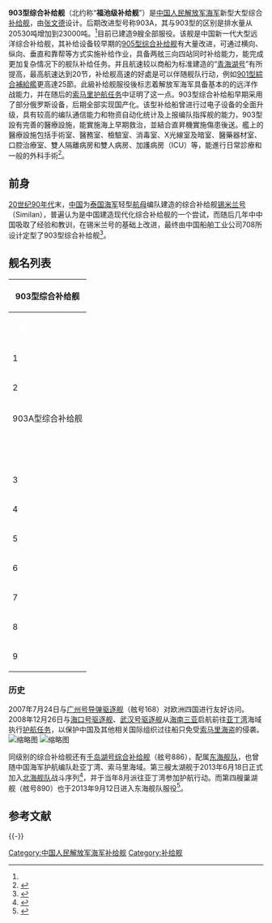 {{軍艦模板
|名稱 = 903型综合补给舰 [[File:Naval_Ensign_of_the_People's_Republic_of_China.svg|30px]]
|圖片 = [[File:People's_Liberation_Army_(Navy)_ship_PLA(N)_Qiandaohu_(AO_886)_(foreground)_and_Republic_of_Korea_Navy_ship_ROKS_Wang_Geon_(DDH_978)_steam_in_close_formation_during_Rim_o.jpg|290px]]  
|照片說明= 千岛湖号903型综合补给舰
|艦種 = [[补给舰|补给舰]]
|艦名 = 中國湖泊名
|拥有国 = [[中华人民共和国|中华人民共和国]]
|前型 = [[905型运输补给舰|905型运输补给舰]]
|次型 = [[901型综合补给舰|901型综合补给舰]]
|同型 = 9艘<ref>{{Cite web|url=http://mil.news.sina.com.cn/2013-02-10/1534715346.html|title=美国称中国将再列装两艘2.3万吨级新型补给舰|work=《[[环球网|环球网]]》|publisher=[[新浪网|新浪网]]|date=2013-02-10|accessdate=2013-02-10|language=zh-hans|archive-date=2013-02-13|archive-url=https://web.archive.org/web/20130213072043/http://mil.news.sina.com.cn/2013-02-10/1534715346.html|dead-url=no}}</ref>
|竣工= [[沪东造船厂|沪东造船厂]]、[[黄埔造船厂|黄埔造船厂]]
|服役=  9艘在役
|状态= 现役
|满载= 903型20530噸，903A型23000吨
|長度= 178.5米
|闊度= 24.8米
|吃水= 8.7米
|引擎= 2台柴油机 / 24000马力双轴
|極速= 20节（保留功率）
|續航= 15000公里/14节
|燃料 = 柴油
|乘員 = 130
|艦載機 = [[直-8|直-8]]直昇機x1 或 [[直-9|直-9]]直昇機x1
|裝備 = [[76式双管37毫米舰炮|H/PJ76F双管37毫米舰炮]]x4
|其它 = 液态物资补给站2套，固态物资补给站1套，最多可携带船用燃油10500吨、淡水250吨（配海水淡化设备）、干货弹药680吨<ref name="福池级补给舰">{{cite web |url=http://war.news.163.com/09/0421/22/57F4QVOJ00011232.html |title=福池级补给舰 |publisher=网易 |date=2009年4月21日 |accessdate=2010年9月10日 |archive-date=2011年7月19日 |archive-url=https://web.archive.org/web/20110719093004/http://war.news.163.com/09/0421/22/57F4QVOJ00011232.html |dead-url=no }}</ref><ref>{{Cite web |url=http://jczs.news.sina.com.cn/p/2006-07-04/0730381154.html |title=图文：福池级远洋补给舰主要技术数据 |work=《[[舰船知识|舰船知识]]》 |publisher=[[新浪网|新浪网]] |date=2006-07-04 |accessdate=2012-03-23 |language=zh-hans |archive-date=2017-12-01 |archive-url=https://web.archive.org/web/20171201043653/http://jczs.news.sina.com.cn/p/2006-07-04/0730381154.html |dead-url=no }}</ref>}}

'''903型综合补给舰'''（北约称“'''福池级补给舰'''”）是[[中国人民解放军海军|中国人民解放军海军]]新型大型综合[[补给舰|补给舰]]，由[[张文德|张文德]]设计。后期改进型号称903A，其与903型的区别是排水量从20530吨增加到23000吨。<ref name="福池级补给舰" />目前已建造9艘全部服役。该舰是中国新一代大型远洋综合补给舰，其补给设备较早期的[[905型运输补给舰|905型综合补给舰]]有大量改进，可通过横向、纵向、垂直和靠帮等方式实施补给作业，具备两舷三向四站同时补给能力，能完成更加复杂情况下的舰队补给任务。并且航速较以商船为标准建造的“[[908型远洋补给舰|青海湖号]]”有所提高，最高航速达到20节，补给舰高速的好處是可以伴随舰队行动，例如[[901型綜合補給艦|901型綜合補給艦]]更高達25節。此級补给舰服役後标志着解放军海军具备基本的的远洋作战能力，并在随后的[[中国海军索马里护航|索马里护航任务]]中证明了这一点。903型综合补给船早期采用了部分俄罗斯设备，后期全部实现国产化。该型补给船曾进行过电子设备的全面升级，具有较高的编队通信能力和物资自动化统计及上报编队指挥舰的能力，903型設有完善的醫療設施，能實施海上早期救治，並結合直昇機實施傷患後送。艦上的醫療設施包括手術室、醫務室、檢驗室、消毒室、X光線室及暗室、醫藥器材室、口腔治療室、雙人隔離病房和雙人病房、加護病房（ICU）等，能進行日常診療和一般的外科手術<ref>{{Cite web |url=http://news.sina.com.cn/c/nd/2017-10-05/doc-ifymrqmp9187317.shtml |title=探秘中國海軍綜合補給艦：看病也能如此高大上 |work=法制晚報•看法新聞 |publisher=[[新浪网|新浪网]] |date=2017-10-05 |accessdate=2020-03-23 |language=zh-hans |dead-url=no |archive-date=2022-02-18 |archive-url=https://web.archive.org/web/20220218092943/http://news.sina.com.cn/c/nd/2017-10-05/doc-ifymrqmp9187317.shtml }}</ref>。

== 前身 ==
[[20世纪90年代|20世纪90年代]]末，[[中华人民共和国|中国]]为[[泰国海军|泰国海军]]轻型[[航母|航母]]编队建造的综合补给舰[[锡米兰号|锡米兰号]]（Similan），普遍认为是中国建造现代化综合补给舰的一个尝试，而随后几年中中国吸取了经验和教训，在锡米兰号的基础上改进，最终由中国船舶工业公司708所设计定型了903型综合补给舰<ref name="中国海军建造新型福池级补给舰">{{cite web|url=http://mil.eastday.com/eastday/mil/node62186/node62664/node62665/node145643/userobject1ai2152429.html|title=中国海军建造新型福池级补给舰|publisher=东方军事|date=2006年7月4日|accessdate=2010年9月10日|deadurl=yes|archiveurl=https://web.archive.org/web/20110922050959/http://mil.eastday.com/eastday/mil/node62186/node62664/node62665/node145643/userobject1ai2152429.html|archivedate=2011年9月22日}}</ref>。

== 舰名列表 ==
{|class="toccolours" border="1" cellspacing="1" cellpadding="2" style="margin:left; width:70%; border-collapse:collapse;"
|- 
!colspan="8"| 903型综合补给舰
|- style="background:#069;"
|'''<font style="color:#fff;"> 序号 </font>'''
|'''<font style="color:#fff;"> 舷号 </font>'''
|'''<font style="color:#fff;"> 舰名 </font>'''
|'''<font style="color:#fff;"> 船厂 </font>'''
|'''<font style="color:#fff;"> 下水日期 </font>'''
|'''<font style="color:#fff;"> 服役日期 </font>'''
|'''<font style="color:#fff;"> 所属舰队 </font>'''
|'''<font style="color:#fff;"> 现状 </font>'''
|-
| 1 
| 887 
| 微山湖
| 沪东造船厂
| 2003年7月1日
| 2004年4月18日<ref>{{Cite web |url=http://www.jn001.com/news/2012-02/10/content_515223.htm |title=微湖工藝品送上“微山湖號” |accessdate=2014-03-27 |archive-date=2014-05-31 |archive-url=https://web.archive.org/web/20140531125116/http://www.jn001.com/news/2012-02/10/content_515223.htm |dead-url=no }}</ref>
| 南部战区海军
| 现役
|-
| 2 
| 886 
| 千岛湖
| 广船国际
| 2003年7月21日
| 2005年4月30日 
| 东部战区海军 《遠洋補給標兵艦》
| 现役
|-   
!colspan="8"| 903A型综合补给舰
|-style="background:#069;"
|'''<font style="color:#fff;"> 序号 </font>'''
|'''<font style="color:#fff;"> 舷号 </font>'''
|'''<font style="color:#fff;"> 舰名 </font>'''
|'''<font style="color:#fff;"> 船厂 </font>'''
|'''<font style="color:#fff;"> 下水日期 </font>'''
|'''<font style="color:#fff;"> 服役日期 </font>'''
|'''<font style="color:#fff;"> 所属舰队 </font>'''
|'''<font style="color:#fff;"> 现状 </font>'''
|-
| 3 
| 889
| 太湖
| 广船国际
| 2012年3月22日
| 2013年6月18日<ref>{{Cite web |url=http://news.ifeng.com/mil/2/detail_2013_06/18/26532890_0.shtml |title=海军新一代远洋综合补给舰太湖号入列北海舰队 |accessdate=2013-09-28 |archive-date=2013-06-23 |archive-url=https://web.archive.org/web/20130623065758/http://news.ifeng.com/mil/2/detail_2013_06/18/26532890_0.shtml |dead-url=no }}</ref>
| 北部战区海军 
| 现役
|-
| 4 
| 890
| 巢湖
| 沪东造船厂
| 2012年5月7日
| 2013年9月12日<ref>{{Cite web |url=http://news.ifeng.com/mil/2/detail_2013_09/13/29586396_0.shtml |title=中国最新“巢湖”号综合补给舰加入东海舰队序列 |accessdate=2013-09-28 |archive-date=2013-09-16 |archive-url=https://web.archive.org/web/20130916220739/http://news.ifeng.com/mil/2/detail_2013_09/13/29586396_0.shtml |dead-url=no }}</ref>
| 东部战区海军 
| 现役
|-
| 5
| 902<BR>原960
| 东平湖
| 广船国际
| 2014年5月30日
|2015年12月28日
| 北部战区海军
| 现役
|-
| 6
| 904<BR>原966
| 高邮湖
| 广船国际
| 2014年12月20日
| 2016年1月29日<ref>{{Cite web |url=http://www.guancha.cn/military-affairs/2016_01_30_349798.shtml |title=中国海军最先进综合补给舰“高邮湖”舰29日入列 |accessdate=2016-01-30 |archive-date=2016-02-04 |archive-url=https://web.archive.org/web/20160204103819/http://www.guancha.cn/military-affairs/2016_01_30_349798.shtml |dead-url=no }}</ref>
| 东部战区海军
| 现役
|-
| 7
| 907<BR>原964
| 骆马湖
| 沪东造船厂
| 2015年6月5日<ref>{{cite web|title=黄浦江浦东侧沪东船厂新船出坞，部分江面禁止通航|publisher=中华人民共和国海事局|date=2015-06-03|url=http://www.msa.gov.cn/Notice/Notice/1428fc02-6396-4838-8c0b-136e1fea7957|accessdate=2015-06-05|archive-date=2016-03-05|archive-url=https://web.archive.org/web/20160305205412/http://www.msa.gov.cn/Notice/Notice/1428fc02-6396-4838-8c0b-136e1fea7957|dead-url=no}}</ref>
|2016年7月15日<ref name="速度真快！南海舰队一日服役两艘万吨巨舰">{{Cite web |url=http://slide.mil.news.sina.com.cn/h/slide_8_203_43881.html#p=1 |title=速度真快！南海舰队一日服役两艘万吨巨舰 |accessdate=2016-07-16 |archive-date=2016-07-17 |archive-url=https://web.archive.org/web/20160717155426/http://slide.mil.news.sina.com.cn/h/slide_8_203_43881.html#p=1 |dead-url=no }}</ref>
| 南部战区海军<ref>{{cite web|title=我市慰问海军“骆马湖舰”|publisher=宿迁市民政网|date=2015-09-24|url=http://www.suqian.gov.cn/mzj/mzyw/201509/4218eb0cf61f4ade9c99f055bd09f437.shtml|access-date=2015-11-01|archive-url=https://web.archive.org/web/20160304121609/http://www.suqian.gov.cn/mzj/mzyw/201509/4218eb0cf61f4ade9c99f055bd09f437.shtml|archive-date=2016-03-04|dead-url=yes}}</ref>
| 现役
|-
| 8
| 906<BR>原963
| 洪湖
| 广船国际
| 2015年6月28日<ref>{{Cite web |url=http://slide.mil.news.sina.com.cn/h/slide_8_34780_36767.html#p=3 |title=903A型综合补给船6号船下水 |accessdate=2015-07-13 |archive-date=2015-07-13 |archive-url=https://web.archive.org/web/20150713172106/http://slide.mil.news.sina.com.cn/h/slide_8_34780_36767.html#p=3 |dead-url=no }}</ref>
| 2016年7月15日<ref name="速度真快！南海舰队一日服役两艘万吨巨舰"/>
| 南部战区海军
| 现役
|-
| 9
| 903<BR>原968
| 可可西里湖
| 广船国际
| 2018年5月18日
| 2019年3月<ref>{{cite web|title=海军第三十三批护航编队首次进行海上补给|publisher=海军新闻|date=2019-09-04|url=http://navy.81.cn/content/2019-09/04/content_9612553.htm|accessdate=2019-09-05|archive-date=2019-09-05|archive-url=https://web.archive.org/web/20190905133559/http://navy.81.cn/content/2019-09/04/content_9612553.htm|dead-url=no}}</ref>
| 北部战区海军
| 现役
|}

===历史===
2007年7月24日与[[广州号导弹驱逐舰|广州号导弹驱逐舰]]（舷号168）对欧洲四国进行友好访问。2008年12月26日与[[海口号驱逐舰|海口号驱逐舰]]、[[武汉号驱逐舰|武汉号驱逐舰]]从[[海南|海南]][[三亚|三亚]]启航前往[[亚丁湾|亚丁湾]]海域执行[[中国人民解放军海军索马里护航行动|护航任务]]，以保护中国及其他相关国际组织过往船只免受[[索马里海盗|索马里海盗]]的侵袭。[[File:PLAN-901A-889.jpg|缩略图]]
[[File:PLAN-901A-890.jpg|缩略图]]

同级别的综合补给舰还有[[千岛湖号综合补给舰|千岛湖号综合补给舰]]（舷号886），配属[[东海舰队|东海舰队]]，也曾随中国海军护航编队赴亚丁湾、索马里海域。第三艘太湖舰于2013年6月18日正式加入[[北海舰队|北海舰队]]战斗序列<ref name="远洋综合补给舰太湖号入列北海舰队">{{cite web |url = http://slide.mil.news.sina.com.cn/slide_8_203_24388.html |title = 又一艘远洋综合补给舰太湖号入列中国海军_高清图集_新浪网 |publisher = [[新浪网|新浪网]] |date = 2013-06-18 |accessdate = 2013-09-26 |language = zh-hans |archive-date = 2013-09-29 |archive-url = https://web.archive.org/web/20130929071639/http://slide.mil.news.sina.com.cn/slide_8_203_24388.html |dead-url = no }}</ref>，并于当年8月派往亚丁湾参加护航行动。而第四艘巢湖舰（舷号890）也于2013年9月12日进入东海舰队服役<ref>{{Cite web |url=http://news.cntv.cn/2013/09/26/VIDE1380205680423338.shtml |title=《今日关注》 20130926 首提“航母部队”新补给舰入列 中国海军挺进远海 |work=《[[今日关注|今日关注]]》 |publisher=CNTV.cn |date=2013-09-26 |accessdate=2013-09-26 |language=zh-hans |archive-date=2013-09-27 |archive-url=https://web.archive.org/web/20130927213553/http://news.cntv.cn/2013/09/26/VIDE1380205680423338.shtml |dead-url=no }}</ref>。

== 参考文献 ==
{{Reflist|2}}

{{-}}
{{中国人民解放军海军舰艇}}

[[Category:中国人民解放军海军补给舰|Category:中国人民解放军海军补给舰]]
[[Category:补给舰|Category:补给舰]]